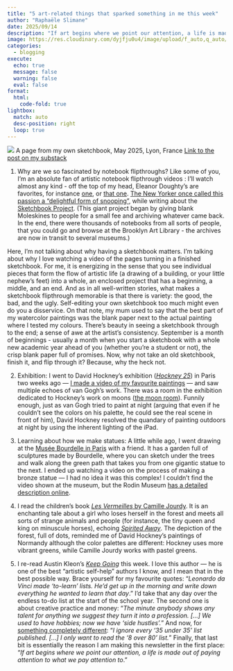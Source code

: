 ```yaml
---
title: "5 art-related things that sparked something in me this week"
author: "Raphaële Slimane"
date: 2025/09/14
description: "If art begins where we point our attention, a life is made out of paying attention to what we pay attention to"
image: https://res.cloudinary.com/dyjfju0u4/image/upload/f_auto,q_auto/v1757937728/lyon2_kxoyzv.png
categories: 
  - blogging
execute: 
  echo: true
  message: false
  warning: false
  eval: false
format:
  html:
    code-fold: true
lightbox: 
  match: auto
  desc-position: right
  loop: true
---
```


![](https://res.cloudinary.com/dyjfju0u4/image/upload/f_auto,q_auto/v1757937728/lyon2_kxoyzv.png)
A page from my own sketchbook, May 2025, Lyon, France
[Link to the post on my substack](https://raphaeleart.substack.com/p/5-art-related-things-that-sparked-1c7)

1. Why are we so fascinated by notebook flipthroughs? Like some of you, I’m an absolute fan of artistic notebook flipthrough videos : I’ll watch almost any kind - off the top of my head, Eleanor Doughty’s are favorites, for instance [one](https://www.youtube.com/watch?v=oz-Jg3yi5Tg), or [that one](https://www.youtube.com/watch?v=V1gLTKalWBA). [The New Yorker once called this passion a “delightful form of snooping”](https://www.newyorker.com/books/page-turner/inside-a-strangers-sketchbook), while writing about the [Sketchbook Project](https://www.instagram.com/thesketchbookproject/). (This giant project began by giving blank Moleskines to people for a small fee and archiving whatever came back. In the end, there were thousands of notebooks from all sorts of people, that you could go and browse at the Brooklyn Art Library - the archives are now in transit to several museums.)

Here, I’m not talking about why having a sketchbook matters. I’m talking about why I love watching a video of the pages turning in a finished sketchbook. For me, it is energizing in the sense that you see individual pieces that form the flow of artistic life (a drawing of a building, or your little nephew’s feet) into a whole, an enclosed project that has a beginning, a middle, and an end. And as in all well-written stories, what makes a sketchbook flipthrough memorable is that there is variety: the good, the bad, and the ugly. Self-editing your own sketchbook too much might even do you a disservice. On that note, my mum used to say that the best part of my watercolor paintings was the blank paper next to the actual painting where I tested my colours. There’s beauty in seeing a sketchbook through to the end; a sense of awe at the artist’s consistency. September is a month of beginnings - usually a month when you start a sketchbook with a whole new academic year ahead of you (whether you’re a student or not), the crisp blank paper full of promises. Now, why not take an old sketchbook, finish it, and flip through it? Because, why the heck not.


2. Exhibition: I went to David Hockney’s exhibition (*[Hockney 25](https://www.fondationlouisvuitton.fr/fr/evenements/david-hockney-25)*) in Paris two weeks ago — [I made a video of my favourite paintings](https://www.instagram.com/reel/DNfTpFCIcfR/?igsh=MTd2c3pueXk5MTE2ZQ==) — and saw multiple echoes of van Gogh’s work. There was a room in the exhibition dedicated to Hockney’s work on moons ([the moon room](https://mbarouen.fr/en/expositions/david-hockney-normandism)). Funnily enough, just as van Gogh tried to paint at night (arguing that even if he couldn’t see the colors on his palette, he could see the real scene in front of him), David Hockney resolved the quandary of painting outdoors at night by using the inherent lighting of the iPad.


3. Learning about how we make statues: A little while ago, I went drawing at the [Musée Bourdelle in Paris](https://www.bourdelle.paris.fr/) with a friend. It has a garden full of sculptures made by Bourdelle, where you can sketch under the trees and walk along the green path that takes you from one gigantic statue to the next. I ended up watching a video on the process of making a bronze statue — I had no idea it was this complex! I couldn’t find the video shown at the museum, but the Rodin Museum [has a detailed description online](https://rodinmuseum.org/collection/bronze-casting).



4. I read the children’s book [*Les Vermeilles* by Camille Jourdy](https://actes-sud.fr/catalogue/bande-dessinee/les-vermeilles). It is an enchanting tale about a girl who loses herself in the forest and meets all sorts of strange animals and people (for instance, the tiny queen and king on minuscule horses), echoing [*Spirited Away*](https://en.wikipedia.org/wiki/Spirited_Away). The depiction of the forest, full of dots, reminded me of David Hockney’s paintings of Normandy although the color palettes are different: Hockney uses more vibrant greens, while Camille Jourdy works with pastel greens.
  



5. I re-read Austin Kleon’s [*Keep Going*](https://austinkleon.com/keepgoing/) this week. I love this author — he is one of the best “artistic self-help” authors I know, and I mean that in the best possible way. Brace yourself for my favourite quotes: “*Leonardo da Vinci made ‘to-learn’ lists. He’d get up in the morning and write down everything he wanted to learn that day*.” I’d take that any day over the endless to-do list at the start of the school year. The second one is about creative practice and money: “*The minute anybody shows any talent for anything we suggest they turn it into a profession. […] We used to have hobbies; now we have ‘side hustles’.*” And now, for [something completely different](https://en.wikipedia.org/wiki/And_Now_for_Something_Completely_Different): “*I ignore every ‘35 under 35’ list published. […] I only want to read the ‘8 over 80’ list.*” Finally, that last bit is essentially the reason I am making this newsletter in the first place: “*If art begins where we point our attention, a life is made out of paying attention to what we pay attention to*.”


